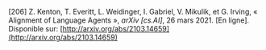 \[206\]	Z. Kenton, T. Everitt, L. Weidinger, I. Gabriel, V. Mikulik, et G. Irving, « Alignment of Language Agents », *arXiv \[cs.AI\]*, 26 mars 2021\. \[En ligne\]. Disponible sur: [http://arxiv.org/abs/2103.14659](http://arxiv.org/abs/2103.14659)